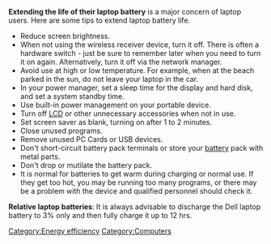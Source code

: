 '''Extending the life of their laptop battery''' is a major concern of laptop users. Here are some tips to extend laptop battery life.

* Reduce screen brightness.
* When not using the wireless receiver device, turn it off. There is often a hardware switch - just be sure to remember later when you need to turn it on again. Alternatively, turn it off via the network manager.
* Avoid use at high or low temperature. For example, when at the beach parked in the sun, do not leave your laptop in the car.
* In your power manager, set a sleep time for the display and hard disk, and set a system standby time. 
* Use built-in power management on your portable device.
* Turn off [[LCD]] or other unnecessary accessories when not in use.
* Set screen saver as blank, turning on after 1 to 2 minutes.
* Close unused programs. 
* Remove unused PC Cards or USB devices.
* Don't short-circuit battery pack terminals or store your [[battery]] pack with metal parts.
* Don't drop or mutilate the battery pack.
* It is normal for batteries to get warm during charging or normal use. If they get too hot, you may be running too many programs, or there may be a problem with the device and qualified personnel should check it.

'''Relative laptop batteries''': It is always advisable to discharge the Dell laptop battery to 3% only and then fully charge it up to 12 hrs.{{fact}}

[[Category:Energy efficiency]]
[[Category:Computers]]